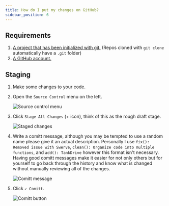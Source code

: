 ```yaml
---
title: How do I put my changes on GitHub?
sidebar_position: 6
---
```


## Requirements
1. [A project that has been initialized with git.](../Init) (Repos cloned with `git clone` automatically have a `.git` folder)
2. [A GitHub account.](../Account)

## Staging
1. Make some changes to your code.
2. Open the `Source Control` menu on the left.

    ![Source control menu](./images/comitting/sourceControl.png)

2. Click `Stage All Changes` (+ icon), think of this as the rough draft stage.

    ![Staged changes](./images/comitting/stagedChanges.png)

3. Write a comitt message, although you may be tempted to use a random name please give it an actual description. Personally I use `fix(): Removed issue with Swerve`, `clean(): Organize code into multiple functions`, and `add(): TankDrive` however this format isn't necessary. Having good comitt messages make it easier for not only others but for yourself to go back through the history and know what is changed without manually reviewing all of the changes.

    ![Comitt message](./images/comitting/comittMessage.png)

4. Click `✓ Comitt`.

    ![Comitt button](./images/comitting/comittButton.png)